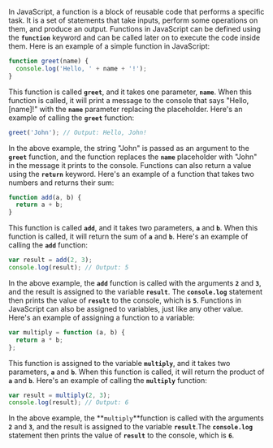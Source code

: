 In JavaScript, a function is a block of reusable code that performs a specific task. It is a set of statements that take inputs, perform some operations on them, and produce an output. Functions in JavaScript can be defined using the **`function`** keyword and can be called later on to execute the code inside them.
Here is an example of a simple function in JavaScript:

```jsx
function greet(name) {
  console.log('Hello, ' + name + '!');
}
```

This function is called **`greet`**, and it takes one parameter, **`name`**. When this function is called, it will print a message to the console that says "Hello, [name]!" with the **`name`**
parameter replacing the placeholder. Here's an example of calling the **`greet`**
function:

```jsx
greet('John'); // Output: Hello, John!
```

In the above example, the string "John" is passed as an argument to the **`greet`** function, and the function replaces the **`name`** placeholder with "John" in the message it prints to the console.
Functions can also return a value using the **`return`** keyword. Here's an example of a function that takes two numbers and returns their sum:

```jsx
function add(a, b) {
  return a + b;
}
```

This function is called **`add`**, and it takes two parameters, **`a`** and **`b`**. When this function is called, it will return the sum of **`a`** and **`b`**. Here's an example of calling the **`add`**
function:

```jsx
var result = add(2, 3);
console.log(result); // Output: 5
```

In the above example, the **`add`** function is called with the arguments **`2`** and **`3`**, and the result is assigned to the variable **`result`**. The **`console.log`** statement then prints the value of **`result`** to the console, which is **`5`**.
Functions in JavaScript can also be assigned to variables, just like any other value. Here's an example of assigning a function to a variable:

```jsx
var multiply = function (a, b) {
  return a * b;
};
```

This function is assigned to the variable **`multiply`**, and it takes two parameters, **`a`** and **`b`**. When this function is called, it will return the product of **`a`** and **`b`**. Here's an example of calling the **`multiply`** function:

```jsx
var result = multiply(2, 3);
console.log(result); // Output: 6
```

In the above example, the **`multiply`**function is called with the arguments **`2`** and **`3`**,
and the result is assigned to the variable **`result`**.The **`console.log`** statement then prints the value of **`result`** to the console, which is **`6`**.
